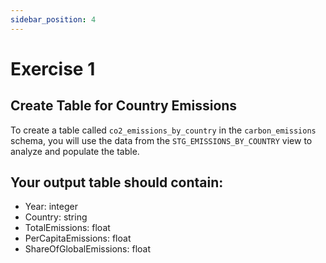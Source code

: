```yaml
---
sidebar_position: 4
---
```


# Exercise 1 

## Create Table for Country Emissions

To create a table called `co2_emissions_by_country` in the `carbon_emissions` schema, you will use the data from the `STG_EMISSIONS_BY_COUNTRY` view to analyze and populate the table.

## Your output table should contain:
- Year: integer
- Country: string
- TotalEmissions: float
- PerCapitaEmissions: float
- ShareOfGlobalEmissions: float